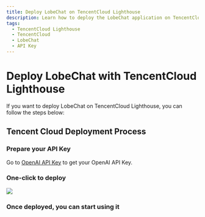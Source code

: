 ```yaml
---
title: Deploy LobeChat on TencentCloud Lighthouse
description: Learn how to deploy the LobeChat application on TencentCloud Lighthouse, including preparing the large model API Key, clicking the deploy button, and other operations.
tags:
  - TencentCloud Lighthouse
  - TencentCloud
  - LobeChat
  - API Key
---
```


# Deploy LobeChat with TencentCloud Lighthouse

If you want to deploy LobeChat on TencentCloud Lighthouse, you can follow the steps below:

## Tencent Cloud Deployment Process

<Steps>

### Prepare your API Key

Go to [OpenAI API Key](https://platform.openai.com/account/api-keys) to get your OpenAI API Key.


### One-click to deploy

[![][deploy-button-image]][deploy-link]

### Once deployed, you can start using it

</Steps>

[deploy-button-image]: https://cloudcache.tencent-cloud.com/qcloud/ui/static/static_source_business/d65fb782-4fb0-4348-ad85-f2943d6bee8f.svg
[deploy-link]: https://buy.tencentcloud.com/lighthouse?blueprintType=APP_OS&blueprintOfficialId=lhbp-6u0ti132&regionId=9&zone=ap-singapore-3&bundleId=bundle_starter_nmc_lin_med2_01&loginSet=AUTO&rule=true&from=lobechat
